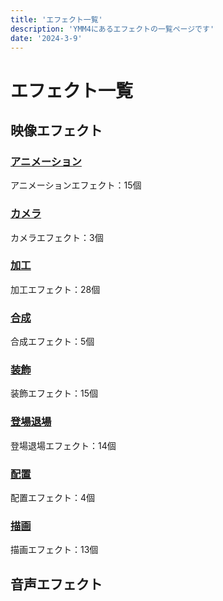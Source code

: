 ```yaml
---
title: 'エフェクト一覧'
description: 'YMM4にあるエフェクトの一覧ページです'
date: '2024-3-9'
---
```

# エフェクト一覧

## 映像エフェクト

### [アニメーション](https://ymm4-info.vercel.app/effects/%E3%82%A2%E3%83%8B%E3%83%A1%E3%83%BC%E3%82%B7%E3%83%A7%E3%83%B3/%E3%82%B0%E3%83%AA%E3%83%83%E3%83%81%E3%83%8E%E3%82%A4%E3%82%BA%EF%BC%88%E5%B8%AF%EF%BC%89/)
アニメーションエフェクト：15個

### [カメラ](https://ymm4-info.vercel.app/effects/%E3%82%AB%E3%83%A1%E3%83%A9/%E3%82%AB%E3%83%A1%E3%83%A9%E4%BD%8D%E7%BD%AE/)
カメラエフェクト：3個
### [加工](https://ymm4-info.vercel.app/effects/%E5%8A%A0%E5%B7%A5/%E3%82%AC%E3%83%B3%E3%83%9E%E8%A3%9C%E6%AD%A3/)
加工エフェクト：28個

### [合成](https://ymm4-info.vercel.app/effects/%E5%90%88%E6%88%90/%E3%82%AF%E3%83%AA%E3%83%83%E3%83%94%E3%83%B3%E3%82%B0/)
合成エフェクト：5個

### [装飾](https://ymm4-info.vercel.app/effects/%E8%A3%85%E9%A3%BE/%E5%BD%B1/)
装飾エフェクト：15個

### [登場退場](https://ymm4-info.vercel.app/effects/%E7%99%BB%E5%A0%B4%E9%80%80%E5%A0%B4/%E3%83%95%E3%82%A7%E3%83%BC%E3%83%89%E3%82%A4%E3%83%B3%E3%83%BB%E3%82%A2%E3%82%A6%E3%83%88/)
登場退場エフェクト：14個

### [配置](https://ymm4-info.vercel.app/effects/%E9%85%8D%E7%BD%AE/%E3%83%A9%E3%83%B3%E3%83%80%E3%83%A0%E9%85%8D%E7%BD%AE/)
配置エフェクト：4個

### [描画](https://ymm4-info.vercel.app/effects/%E6%8F%8F%E7%94%BB/3D%E5%9B%9E%E8%BB%A2/)
描画エフェクト：13個

## 音声エフェクト